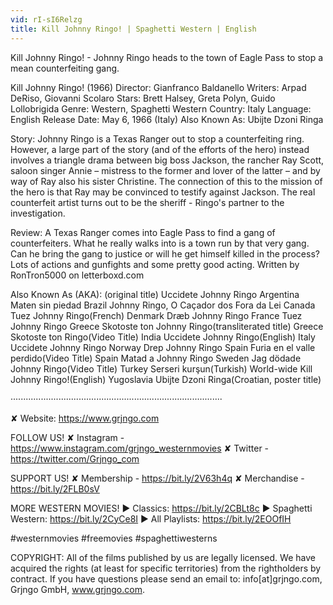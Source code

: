 ```yaml
---
vid: rI-sI6Relzg
title: Kill Johnny Ringo! | Spaghetti Western | English
---
```


Kill Johnny Ringo! - Johnny Ringo heads to the town of Eagle Pass to stop a mean counterfeiting gang.

Kill Johnny Ringo! (1966)
Director: Gianfranco Baldanello
Writers: Arpad DeRiso, Giovanni Scolaro
Stars: Brett Halsey, Greta Polyn, Guido Lollobrigida
Genre: Western, Spaghetti Western
Country: Italy
Language: English
Release Date: May 6, 1966 (Italy)
Also Known As: Ubijte Dzoni Ringa

Story:
Johnny Ringo is a Texas Ranger out to stop a counterfeiting ring. However, a large part of the story (and of the efforts of the hero) instead involves a triangle drama between big boss Jackson, the rancher Ray Scott, saloon singer Annie – mistress to the former and lover of the latter – and by way of Ray also his sister Christine. The connection of this to the mission of the hero is that Ray may be convinced to testify against Jackson. The real counterfeit artist turns out to be the sheriff - Ringo's partner to the investigation.

Review:
A Texas Ranger comes into Eagle Pass to find a gang of counterfeiters. What he really walks into is a town run by that very gang. Can he bring the gang to justice or will he get himself killed in the process?
Lots of actions and gunfights and some pretty good acting. Written by RonTron5000 on letterboxd.com

Also Known As (AKA):
(original title) Uccidete Johnny Ringo
Argentina Maten sin piedad
Brazil Johnny Ringo, O Caçador dos Fora da Lei
Canada Tuez Johnny Ringo(French)
Denmark Dræb Johnny Ringo
France Tuez Johnny Ringo
Greece Skotoste ton Johnny Ringo(transliterated title)
Greece Skotoste ton Ringo(Video Title)
India Uccidete Johnny Ringo(English)
Italy Uccidete Johnny Ringo
Norway Drep Johnny Ringo
Spain Furia en el valle perdido(Video Title)
Spain Matad a Johnny Ringo
Sweden Jag dödade Johnny Ringo(Video Title)
Turkey Serseri kurşun(Turkish)
World-wide Kill Johnny Ringo!(English)
Yugoslavia Ubijte Dzoni Ringa(Croatian, poster title)

····················································································

✘ Website: https://www.grjngo.com

FOLLOW US!
✘ Instagram - https://www.instagram.com/grjngo_westernmovies
✘ Twitter - https://twitter.com/Grjngo_com

SUPPORT US!
✘ Membership - https://bit.ly/2V63h4q
✘ Merchandise - https://bit.ly/2FLB0sV

MORE WESTERN MOVIES! 
► Classics: https://bit.ly/2CBLt8c 
► Spaghetti Western: https://bit.ly/2CyCe8I 
► All Playlists: https://bit.ly/2EOOfIH 

#westernmovies #freemovies #spaghettiwesterns

COPYRIGHT: All of the films published by us are legally licensed. We have acquired the rights (at least for specific territories) from the rightholders by contract. If you have questions please send an email to: info[at]grjngo.com, Grjngo GmbH, www.grjngo.com.